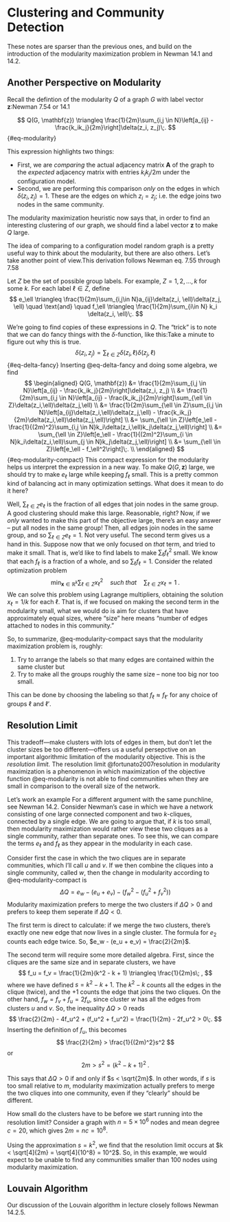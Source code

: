 # Clustering and Community Detection {#sec-community}

These notes are sparser than the previous ones, and build on the introduction of the modularity maximization problem in Newman 14.1 and 14.2. 

## Another Perspective on Modularity

Recall the defintion of the modularity $Q$ of a graph $G$ with label vector $\mathbf{z}$:[Newman 7.54 or 14.1]{.aside}

$$
Q(G, \mathbf{z}) \triangleq \frac{1}{2m}\sum_{i,j \in N}\left[a_{ij} - \frac{k_ik_j}{2m}\right]\delta(z_i, z_j)\;.
$${#eq-modularity}

This expression highlights two things: 

- First, we are *comparing* the actual adjacency matrix $\mathbf{A}$ of the graph to the *expected* adjacency matrix with entries $k_ik_j/2m$ under the configuration model. 
- Second, we are performing this comparison *only* on the edges in which $\delta(z_i,z_j) = 1$. These are the edges on which $z_i = z_j$; i.e. the edge joins two nodes in the same community. 

The modularity maximization heuristic now says that, in order to find an interesting clustering of our graph, we should find a label vector $\mathbf{z}$ to make $Q$ large. 

The idea of comparing to a configuration model random graph is a pretty useful way to think about the modularity, but there are also others. Let's take another point of view.[This derivation follows Newman eq. 7.55 through 7.58]{.aside} 

Let $Z$ be the set of possible group labels. For example, $Z = 1,2,\ldots,k$ for some $k$. For each label $\ell \in Z$, define 
$$
e_\ell \triangleq \frac{1}{2m}\sum_{i,j\in N}a_{ij}\delta(z_i, \ell)\delta(z_j, \ell) \quad \text{and} \quad f_\ell \triangleq \frac{1}{2m}\sum_{i\in N} k_i \delta(z_i, \ell)\;.
$$

We're going to find copies of these expressions in $Q$. The "trick" is to note that we can do fancy things with the $\delta$-function, like this:[Take a minute to figure out why this is true.]{.aside} 
$$
\delta(z_i, z_j) = \sum_{\ell \in Z}\delta(z_i,\ell)\delta(z_j,\ell)
$${#eq-delta-fancy}
Inserting @eq-delta-fancy and doing some algebra, we find 
$$
\begin{aligned}
Q(G, \mathbf{z}) &= \frac{1}{2m}\sum_{i,j \in N}\left[a_{ij} - \frac{k_ik_j}{2m}\right]\delta(z_i, z_j) \\ 
&= \frac{1}{2m}\sum_{i,j \in N}\left[a_{ij} - \frac{k_ik_j}{2m}\right]\sum_{\ell \in Z}\delta(z_i,\ell)\delta(z_j,\ell) \\ 
&= \frac{1}{2m}\sum_{\ell \in Z}\sum_{i,j \in N}\left[a_{ij}\delta(z_i,\ell)\delta(z_j,\ell) - \frac{k_ik_j}{2m}\delta(z_i,\ell)\delta(z_j,\ell)\right] \\ 
&= \sum_{\ell \in Z}\left[e_\ell - \frac{1}{(2m)^2}\sum_{i,j \in N}k_i\delta(z_i,\ell)k_j\delta(z_j,\ell)\right] \\ 
&= \sum_{\ell \in Z}\left[e_\ell - \frac{1}{(2m)^2}\sum_{i \in N}k_i\delta(z_i,\ell)\sum_{j \in N}k_j\delta(z_j,\ell)\right] \\ 
&= \sum_{\ell \in Z}\left[e_\ell - f_\ell^2\right]\;. \\ 
\end{aligned}
$${#eq-modularity-compact}
This compact expression for the modularity helps us interpret the expression in a new way. To make $Q(G, \mathbf{z})$ large, we should try to make $e_\ell$ large while keeping $f_\ell$ small. This is a pretty common kind of balancing act in many optimization settings. What does it mean to do it here? 

Well, $\sum_{\ell \in Z} e_\ell$ is the fraction of all edges that join nodes in the same group. A good clustering should make this large. Reasonable, right? 
Now, if we *only* wanted to make this part of the objective large, there's an easy answer -- put all nodes in the same group! Then, all edges join nodes in the same group, and so $\sum_{\ell \in Z} e_\ell = 1$. Not very useful. The second term gives us a hand in this. Suppose now that we only focused on *that* term, and tried to make it small. That is, we'd like to find labels to make $\sum_{\ell} f_\ell^2$ small. We know that each $f_\ell$ is a fraction of a whole, and so $\sum_{\ell}f_\ell = 1$. 
Consider the related optimization problem
$$
\min_{\mathbf{x}\in \mathbb{R}^k} \sum_{\ell\in Z}x_\ell^2 \quad such \; that \quad \sum_{\ell \in Z}x_\ell = 1\;.
$$
We can solve this problem using Lagrange multipliers, obtaining the solution $x_\ell = 1/k$ for each $\ell$. 
That is, if we focused on making the second term in the modularity small, what we would do is aim for clusters that have approximately equal sizes, where "size" here means "number of edges attached to nodes in this community."

So, to summarize, @eq-modularity-compact says that the modularity maximization problem is, roughly: 

1. Try to arrange the labels so that many edges are contained within the same cluster but 
2. Try to make all the groups roughly the same size -- none too big nor too small. 

This can be done by choosing the labeling so that $f_\ell \approx f_{\ell'}$ for any choice of groups $\ell$ and $\ell'$. 

## Resolution Limit

This tradeoff---make clusters with lots of edges in them, but don't let the cluster sizes be too different---offers us a useful persepctive on an important algorithmic limitation of the modularity objective. This is the *resolution limit.* The resolution limit [@fortunato2007resolution]{.aside} in modularity maximization is a phenomenon in which maximization of the objective function @eq-modularity is not able to find communities when they are small in comparison to the overall size of the network. 

Let's work an example [For a different argument with the same punchline, see Newman 14.2]{.aside}. Consider Newman's case in which we have a network consisting of one large connected component and two $k$-cliques, connected by a single edge. We are going to argue that, if $k$ is too small, then modularity maximization would rather view these two cliques as a single community, rather than separate ones. To see this, we can compare the terms $e_\ell$ and $f_\ell$ as they appear in the modularity in each case. 

Consider first the case in which the two cliques are in separate communities, which I'll call $u$ and $v$. If we then combine the cliques into a single community, called $w$, then the change in modularity according to @eq-modularity-compact is 
$$
\Delta Q = e_w - (e_u + e_v) - (f_w^2 - (f_u^2 + f_v^2))
$$
Modularity maximization prefers to merge the two clusters if $\Delta Q > 0$ and prefers to keep them seperate if $\Delta Q < 0$. 

The first term is direct to calculate: if we merge the two clusters, there's exactly one new edge that now lives in a single cluster. The formula for $e_2$ counts each edge twice. So, $e_w - (e_u + e_v) = \frac{2}{2m}$. 

The second term will require some more detailed algebra. First, since the cliques are the same size and in separate clusters, we have 
$$
f_u = f_v = \frac{1}{2m}(k^2 - k + 1) \triangleq \frac{1}{2m}s\; ,
$$
where we have defined $s = k^2 - k + 1$. The $k^2 - k$ counts all the edges in the clique (twice), and the $+1$ counts the edge that joins the two cliques. 
On the other hand, $f_w = f_v + f_u = 2f_u$, since cluster $w$ has all the edges from clusters $u$ and $v$. 
So, the inequality $\Delta Q > 0$ reads 
$$
\frac{2}{2m} - 4f_u^2 + (f_u^2 + f_u^2) = \frac{1}{2m} - 2f_u^2 > 0\;. 
$$
Inserting the definition of $f_u$, this becomes 
$$
\frac{2}{2m} > \frac{1}{(2m)^2}s^2
$$
or 
$$
2m > s^2 = (k^2 - k + 1)^2\;. 
$$

This says that $\Delta Q > 0$ if and only if $s < \sqrt{2m}$. In other words, if $s$ is too small relative to $m$, modularity maximization actually prefers to merge the two cliques into one community, even if they "clearly" should be different. 

How small do the clusters have to be before we start running into the resolution limit? Consider a graph with $n = 5 \times 10^6$  nodes and mean degree $c = 20$, which gives $2m = nc = 10^8$. 

Using the approximation $s = k^2$, we find that the resolution limit occurs at $k < \sqrt[4]{2m} = \sqrt[4]{10^8} = 10^2$. So, in this example, we would expect to be unable to find any communities smaller than 100 nodes using modularity maximization. 

## Louvain Algorithm

Our discussion of the Louvain algorithm in lecture closely follows Newman 14.2.5.



